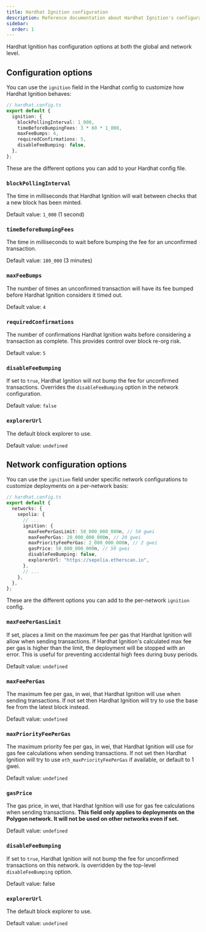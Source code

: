 ```yaml
---
title: Hardhat Ignition configuration
description: Reference documentation about Hardhat Ignition's configuration
sidebar:
  order: 1
---
```


Hardhat Ignition has configuration options at both the global and network level.

## Configuration options

You can use the `ignition` field in the Hardhat config to customize how Hardhat Ignition behaves:

```ts
// hardhat.config.ts
export default {
  ignition: {
    blockPollingInterval: 1_000,
    timeBeforeBumpingFees: 3 * 60 * 1_000,
    maxFeeBumps: 4,
    requiredConfirmations: 5,
    disableFeeBumping: false,
  },
};
```

These are the different options you can add to your Hardhat config file.

### `blockPollingInterval`

The time in milliseconds that Hardhat Ignition will wait between checks that a new block has been minted.

Default value: `1_000` (1 second)

### `timeBeforeBumpingFees`

The time in milliseconds to wait before bumping the fee for an unconfirmed transaction.

Default value: `180_000` (3 minutes)

### `maxFeeBumps`

The number of times an unconfirmed transaction will have its fee bumped before Hardhat Ignition considers it timed out.

Default value: `4`

### `requiredConfirmations`

The number of confirmations Hardhat Ignition waits before considering a transaction as complete. This provides control over block re-org risk.

Default value: `5`

### `disableFeeBumping`

If set to `true`, Hardhat Ignition will not bump the fee for unconfirmed transactions. Overrides the `disableFeeBumping` option in the network configuration.

Default value: `false`

### `explorerUrl`

The default block explorer to use.

Default value: `undefined`

## Network configuration options

You can use the `ignition` field under specific network configurations to customize deployments on a per-network basis:

```ts
// hardhat.config.ts
export default {
  networks: {
    sepolia: {
      // ...
      ignition: {
        maxFeePerGasLimit: 50_000_000_000n, // 50 gwei
        maxFeePerGas: 20_000_000_000n, // 20 gwei
        maxPriorityFeePerGas: 2_000_000_000n, // 2 gwei
        gasPrice: 50_000_000_000n, // 50 gwei
        disableFeeBumping: false,
        explorerUrl: "https://sepolia.etherscan.io",
      },
      // ...
    },
  },
};
```

These are the different options you can add to the per-network `ignition` config.

### `maxFeePerGasLimit`

If set, places a limit on the maximum fee per gas that Hardhat Ignition will allow when sending transactions. If Hardhat Ignition's calculated max fee per gas is higher than the limit, the deployment will be stopped with an error. This is useful for preventing accidental high fees during busy periods.

Default value: `undefined`

### `maxFeePerGas`

The maximum fee per gas, in wei, that Hardhat Ignition will use when sending transactions. If not set then Hardhat Ignition will try to use the base fee from the latest block instead.

Default value: `undefined`

### `maxPriorityFeePerGas`

The maximum priority fee per gas, in wei, that Hardhat Ignition will use for gas fee calculations when sending transactions. If not set then Hardhat Ignition will try to use `eth_maxPriorityFeePerGas` if available, or default to 1 gwei.

Default value: `undefined`

### `gasPrice`

The gas price, in wei, that Hardhat Ignition will use for gas fee calculations when sending transactions. **This field only applies to deployments on the Polygon network. It will not be used on other networks even if set.**

Default value: `undefined`

### `disableFeeBumping`

If set to `true`, Hardhat Ignition will not bump the fee for unconfirmed transactions on this network. Is overridden by the top-level `disableFeeBumping` option.

Default value: false

### `explorerUrl`

The default block explorer to use.

Default value: `undefined`
